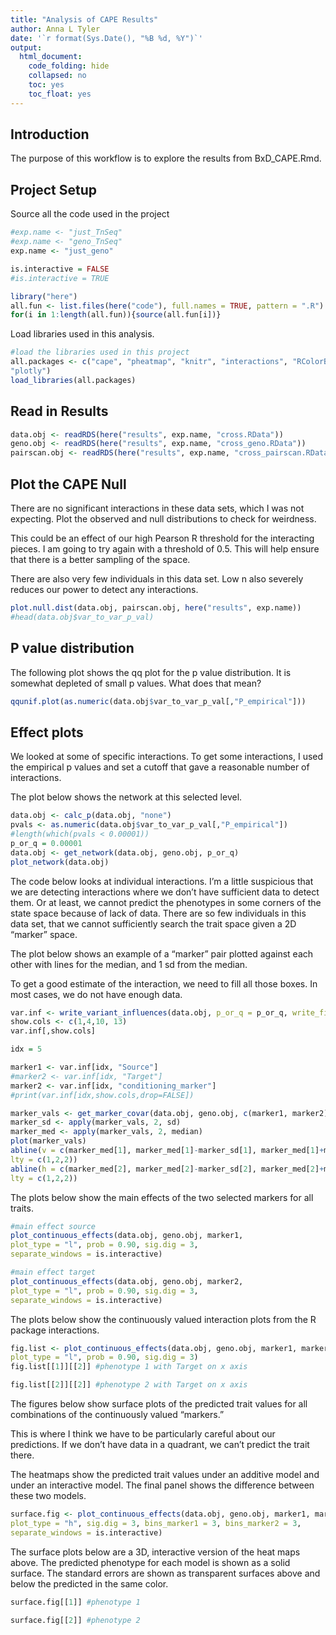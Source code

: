 ```yaml
---
title: "Analysis of CAPE Results"
author: Anna L Tyler
date: '`r format(Sys.Date(), "%B %d, %Y")`'
output: 
  html_document:
    code_folding: hide
    collapsed: no
    toc: yes
    toc_float: yes
---
```



## Introduction

The purpose of this workflow is to explore the results from BxD_CAPE.Rmd.


## Project Setup

Source all the code used in the project

```r
#exp.name <- "just_TnSeq"
#exp.name <- "geno_TnSeq"
exp.name <- "just_geno"
```

```r
is.interactive = FALSE
#is.interactive = TRUE

library("here")
all.fun <- list.files(here("code"), full.names = TRUE, pattern = ".R")
for(i in 1:length(all.fun)){source(all.fun[i])}
```

Load libraries used in this analysis.

```r
#load the libraries used in this project
all.packages <- c("cape", "pheatmap", "knitr", "interactions", "RColorBrewer",
"plotly")
load_libraries(all.packages)
```

## Read in Results

```r
data.obj <- readRDS(here("results", exp.name, "cross.RData"))
geno.obj <- readRDS(here("results", exp.name, "cross_geno.RData"))
pairscan.obj <- readRDS(here("results", exp.name, "cross_pairscan.RData"))
```

## Plot the CAPE Null

There are no significant interactions in these data sets, which
I was not expecting. Plot the observed and null distributions to 
check for weirdness.

This could be an effect of our high Pearson R threshold for the 
interacting pieces. I am going to try again with a threshold of 
0.5. This will help ensure that there is a better sampling of the
space. 

There are also very few individuals in this data set. Low n also 
severely reduces our power to detect any interactions.

```r
plot.null.dist(data.obj, pairscan.obj, here("results", exp.name))
#head(data.obj$var_to_var_p_val)
```

## P value distribution

The following plot shows the qq plot for the p value distribution.
It is somewhat depleted of small p values. What does that mean?

```r
qqunif.plot(as.numeric(data.obj$var_to_var_p_val[,"P_empirical"]))
```

## Effect plots
We looked at some of specific interactions. To get some interactions,
I used the empirical p values and set a cutoff that gave a reasonable
number of interactions.

The plot below shows the network at this selected level.

```r
data.obj <- calc_p(data.obj, "none")
pvals <- as.numeric(data.obj$var_to_var_p_val[,"P_empirical"])
#length(which(pvals < 0.00001))
p_or_q = 0.00001
data.obj <- get_network(data.obj, geno.obj, p_or_q)
plot_network(data.obj)
```

The code below looks at individual interactions. I'm a little suspicious
that we are detecting interactions where we don't have sufficient data to 
detect them. Or at least, we cannot predict the phenotypes in some corners
of the state space because of lack of data. There are so few individuals
in this data set, that we cannot sufficiently search the trait space given
a 2D "marker" space.

The plot below shows an example of a "marker" pair plotted against
each other with lines for the median, and 1 sd from the median.

To get a good estimate of the interaction, we need to fill all
those boxes. In most cases, we do not have enough data.

```r
var.inf <- write_variant_influences(data.obj, p_or_q = p_or_q, write_file = FALSE)
show.cols <- c(1,4,10, 13)
var.inf[,show.cols]

idx = 5

marker1 <- var.inf[idx, "Source"]
#marker2 <- var.inf[idx, "Target"]
marker2 <- var.inf[idx, "conditioning_marker"]
#print(var.inf[idx,show.cols,drop=FALSE])

marker_vals <- get_marker_covar(data.obj, geno.obj, c(marker1, marker2))
marker_sd <- apply(marker_vals, 2, sd)
marker_med <- apply(marker_vals, 2, median)
plot(marker_vals)
abline(v = c(marker_med[1], marker_med[1]-marker_sd[1], marker_med[1]+marker_sd[1]), 
lty = c(1,2,2))
abline(h = c(marker_med[2], marker_med[2]-marker_sd[2], marker_med[2]+marker_sd[2]), 
lty = c(1,2,2))
```

The plots below show the main effects of the two selected markers for all traits.

```r

#main effect source
plot_continuous_effects(data.obj, geno.obj, marker1, 
plot_type = "l", prob = 0.90, sig.dig = 3, 
separate_windows = is.interactive)

#main effect target
plot_continuous_effects(data.obj, geno.obj, marker2, 
plot_type = "l", prob = 0.90, sig.dig = 3,
separate_windows = is.interactive)
```

The plots below show the continuously valued interaction plots
from the R package interactions.

```r
fig.list <- plot_continuous_effects(data.obj, geno.obj, marker1, marker2, 
plot_type = "l", prob = 0.90, sig.dig = 3)
fig.list[[1]][[2]] #phenotype 1 with Target on x axis
```

```r
fig.list[[2]][[2]] #phenotype 2 with Target on x axis
```

The figures below show surface plots of the predicted trait values
for all combinations of the continuously valued "markers."

This is where I think we have to be particularly careful about our
predictions. If we don't have data in a quadrant, we can't predict
the trait there. 

The heatmaps show the predicted trait values under an additive 
model and under an interactive model. The final panel shows the
difference between these two models. 

```r
surface.fig <- plot_continuous_effects(data.obj, geno.obj, marker1, marker2, 
plot_type = "h", sig.dig = 3, bins_marker1 = 3, bins_marker2 = 3, 
separate_windows = is.interactive)
```

The surface plots below are a 3D, interactive version of the heat maps above.
The predicted phenotype for each model is shown as a solid surface. The standard
errors are shown as transparent surfaces above and below the predicted in the 
same color.

```r
surface.fig[[1]] #phenotype 1
```

```r
surface.fig[[2]] #phenotype 2
```